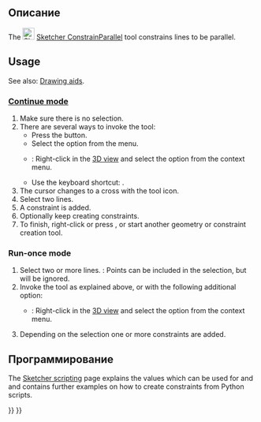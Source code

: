 <languages/>

<div class="mw-translate-fuzzy">
{{Docnav/ru
|[[Sketcher_ConstrainHorizontal/ru|Ограничить горизонтально]]
|[[Sketcher_ConstrainPerpendicular/ru|Ограничить перпендикулярность]]
|[[Sketcher_Workbench/ru|Верстак "Sketcher"]]
|IconL=Sketcher_ConstrainHorizontal.svg
|IconR=Sketcher_ConstrainPerpendicular.svg
|IconC=Workbench_Sketcher.svg
}}
</div>

<div class="mw-translate-fuzzy">
{{GuiCommand/ru
|Name/ru=Ограничение параллельности
|Name=Sketcher_ConstrainParallel
|MenuLocation=Sketch → Ограничения эскиза → Ограничение параллельности
|Workbenches=[[Sketcher_Workbench/ru|Sketcher]]
|Shortcut={{KEY|P}}
|SeeAlso=[[Sketcher_ConstrainVertical/ru|Ограничение вертикальности]], [[Sketcher_ConstrainHorizontal/ru|Ограничение горизонтальности]]
}}
</div>

<span id="Description"></span>
==Описание== 

The [[Image:Sketcher_ConstrainParallel.svg|24px]] [[Sketcher_ConstrainParallel|Sketcher ConstrainParallel]] tool constrains lines to be parallel.

==Usage==

See also: [[Sketcher_Workbench#Drawing_aids|Drawing aids]].

===[[Sketcher_Workbench#Continue_modes|Continue mode]]===

# Make sure there is no selection.
# There are several ways to invoke the tool:
#* Press the {{Button|[[Image:Sketcher_ConstrainParallel.svg|16px]] [[Sketcher_ConstrainParallel|Constrain parallel]]}} button.
#* Select the {{MenuCommand|Sketch → Sketcher constraints → [[Image:Sketcher_ConstrainParallel.svg|16px]] Constrain parallel}} option from the menu.
#* {{Version|1.0}}: Right-click in the [[3D_view|3D view]] and select the {{MenuCommand|Constrain → [[Image:Sketcher_ConstrainParallel.svg|16px]] Constrain parallel}} option from the context menu.
#* Use the keyboard shortcut: {{KEY|P}}.
# The cursor changes to a cross with the tool icon.
# Select two lines.
# A constraint is added.
# Optionally keep creating constraints.
# To finish, right-click or press {{KEY|Esc}}, or start another geometry or constraint creation tool.

===Run-once mode===

# Select two or more lines. {{Version|1.0}}: Points can be included in the selection, but will be ignored.
# Invoke the tool as explained above, or with the following additional option:
#* {{Version|1.0}}: Right-click in the [[3D_view|3D view]] and select the {{MenuCommand|[[Image:Sketcher_ConstrainParallel.svg|16px]] Constrain parallel}} option from the context menu.
# Depending on the selection one or more constraints are added.

<span id="Scripting"></span>
==Программирование==

{{Code|code=Sketch.addConstraint(Sketcher.Constraint('Parallel', Line1, Line2))}}

The [[Sketcher_scripting|Sketcher scripting]] page explains the values which can be used for {{incode|Line1}} and {{incode|Line2}} and  contains further examples on how to create constraints from Python scripts.


<div class="mw-translate-fuzzy">
{{Docnav/ru
|[[Sketcher_ConstrainHorizontal/ru|Ограничить горизонтально]]
|[[Sketcher_ConstrainPerpendicular/ru|Ограничить перпендикулярность]]
|[[Sketcher_Workbench/ru|Верстак "Sketcher"]]
|IconL=Sketcher_ConstrainHorizontal.svg
|IconR=Sketcher_ConstrainPerpendicular.svg
|IconC=Workbench_Sketcher.svg
}}
</div>

{{Sketcher_Tools_navi{{#translation:}}}}
{{Userdocnavi{{#translation:}}}}